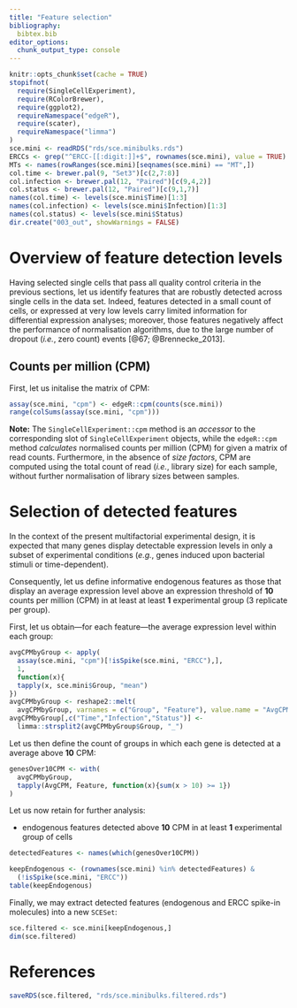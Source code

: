 ```yaml
---
title: "Feature selection"
bibliography:
  bibtex.bib
editor_options: 
  chunk_output_type: console
---
```


<!-- As HTML pages are built independently, large objects need to be
reimported from disk, and smaller ones quickly recomputed. -->

```r
knitr::opts_chunk$set(cache = TRUE)
stopifnot(
  require(SingleCellExperiment),
  require(RColorBrewer),
  require(ggplot2),
  requireNamespace("edgeR"),
  require(scater),
  requireNamespace("limma")
)
sce.mini <- readRDS("rds/sce.minibulks.rds")
ERCCs <- grep("^ERCC-[[:digit:]]+$", rownames(sce.mini), value = TRUE)
MTs <- names(rowRanges(sce.mini)[seqnames(sce.mini) == "MT",])
col.time <- brewer.pal(9, "Set3")[c(2,7:8)]
col.infection <- brewer.pal(12, "Paired")[c(9,4,2)]
col.status <- brewer.pal(12, "Paired")[c(9,1,7)]
names(col.time) <- levels(sce.mini$Time)[1:3]
names(col.infection) <- levels(sce.mini$Infection)[1:3]
names(col.status) <- levels(sce.mini$Status)
dir.create("003_out", showWarnings = FALSE)
```

# Overview of feature detection levels

Having selected single cells that pass all quality control criteria in the
previous sections, let us identify features that are robustly detected across
single cells in the data set.
Indeed, features detected in a small count of cells, or expressed at very
low levels carry limited information for differential expression analyses;
moreover, those features negatively affect the performance of normalisation
algorithms, due to the large number of dropout (*i.e.*, zero count) events
[@67; @Brennecke_2013].

## Counts per million (CPM)

First, let us initalise the matrix of CPM:

```r
assay(sce.mini, "cpm") <- edgeR::cpm(counts(sce.mini))
range(colSums(assay(sce.mini, "cpm")))
```

**Note:**
The `SingleCellExperiment::cpm` method is an *accessor* to the corresponding slot of
`SingleCellExperiment` objects, while the `edgeR::cpm` method *calculates* normalised
counts per million (CPM) for given a matrix of read counts.
Furthermore, in the absence of _size factors_, CPM are computed using the
total count of read (*i.e.*, library size) for each sample,
without further normalisation of library sizes between samples.

# Selection of detected features {#selectFeatures}

In the context of the present multifactorial experimental design,
it is expected that many genes display detectable expression levels in
only a subset of experimental conditions (*e.g.*, genes induced upon bacterial stimuli or time-dependent).

Consequently, let us define informative endogenous features as those
that display an average expression level above an expression threshold
of **10** counts per million (CPM) in at least
at least **1** experimental group (3 replicate per group).

First, let us obtain---for each feature---the average expression level within
each group:

```r
avgCPMbyGroup <- apply(
  assay(sce.mini, "cpm")[!isSpike(sce.mini, "ERCC"),],
  1,
  function(x){
  tapply(x, sce.mini$Group, "mean")
})
avgCPMbyGroup <- reshape2::melt(
  avgCPMbyGroup, varnames = c("Group", "Feature"), value.name = "AvgCPM")
avgCPMbyGroup[,c("Time","Infection","Status")] <-
  limma::strsplit2(avgCPMbyGroup$Group, "_")
```

Let us then define the count of groups in which each gene is detected
at a average above **10** CPM:

```r
genesOver10CPM <- with(
  avgCPMbyGroup,
  tapply(AvgCPM, Feature, function(x){sum(x > 10) >= 1})
)
```

Let us now retain for further analysis:

* endogenous features detected above **10** CPM in
  at least **1** experimental group of cells

```r
detectedFeatures <- names(which(genesOver10CPM))
```

```r
keepEndogenous <- (rownames(sce.mini) %in% detectedFeatures) &
  (!isSpike(sce.mini, "ERCC"))
table(keepEndogenous)
```

Finally, we may extract detected features
(endogenous and ERCC spike-in molecules) into a new `SCESet`:

```r
sce.filtered <- sce.mini[keepEndogenous,]
dim(sce.filtered)
```

# References

<!-- As HTML pages are built independently, objects need to be saved to disk
and imported as needed by the other R mardown files -->

```r
saveRDS(sce.filtered, "rds/sce.minibulks.filtered.rds")
```
